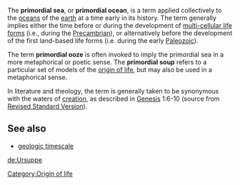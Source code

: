 The '''primordial sea''', or '''primordial ocean''', is a term applied collectively to the [[ocean|oceans]] of the [[earth]] at a time early in its history. The term generally implies either the time before or during the development of [[Metazoa|multi-cellular life forms]] (i.e., during the [[Precambrian]]), or alternatively before the development of the first land-based life forms (i.e. during the early [[Paleozoic]]).

The term '''primordial ooze''' is often invoked to imply the primordial sea in a more metaphorical or poetic sense.  The '''primordial soup''' refers to a particular set of models of the [[origin of life]], but may also be used in a metaphorical sense.

In literature and theology, the term is generally taken to be synonymous with the waters of [[creation]], as described in [[Genesis]] 1:6-10 (source from [http://wyllie.lib.virginia.edu:8086/perl/toccer-new?id=RsvGene.sgm&images=images/modeng&data=/texts/english/modeng/parsed&tag=public&part=01&division=div1 Revised Standard Version]).

==See also==
*[[geologic timescale]]
[[Category:Origin of life]]


[[de:Ursuppe]]